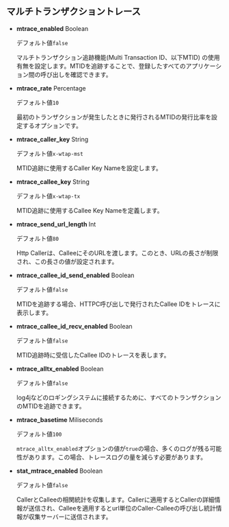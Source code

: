## マルチトランザクショントレース

- **mtrace_enabled** <span class='type'>Boolean</span>

  デフォルト値`false`

  マルチトランザクション追跡機能(Multi Transaction ID、以下MTID) の使用有無を設定します。MTIDを追跡することで、登録したすべてのアプリケーション間の呼び出しを確認できます。

- **mtrace_rate** <span class='type'>Percentage</span>

  デフォルト値`10`

  最初のトランザクションが発生したときに発行されるMTIDの発行比率を設定するオプションです。

- **mtrace_caller_key** <span class='type'>String</span>

  デフォルト値`x-wtap-mst`

  MTID追跡に使用するCaller Key Nameを設定します。

- **mtrace_callee_key** <span class='type'>String</span>

  デフォルト値`x-wtap-tx`

  MTID追跡に使用するCallee Key Nameを定義します。

- **mtrace_send_url_length** <span class='type'>Int</span>

  デフォルト値`80`

  Http Callerは、CalleeにそのURLを渡します。このとき、URLの長さが制限され、この長さの値が設定されます。

- **mtrace_callee_id_send_enabled** <span class='type'>Boolean</span>

  デフォルト値`false`

  MTIDを追跡する場合、HTTPC呼び出しで発行されたCallee IDをトレースに表示します。

- **mtrace_callee_id_recv_enabled** <span class='type'>Boolean</span>

  デフォルト値`false`

  MTID追跡時に受信したCallee IDのトレースを表します。

- **mtrace_alltx_enabled** <span class='type'>Boolean</span>

  デフォルト値`false`

  log4jなどのロギングシステムに接続するために、すべてのトランザクションのMTIDを追跡できます。

- **mtrace_basetime** <span class='type'>Miliseconds</span>

  デフォルト値`100`

  `mtrace_alltx_enabled`オプションの値が`true`の場合、多くのログが残る可能性があります。この場合、トレースログの量を減らす必要があります。

- **stat_mtrace_enabled** <span class='type'>Boolean</span>

  デフォルト値`false`

  CallerとCalleeの相関統計を収集します。Callerに適用するとCallerの詳細情報が送信され、Calleeを適用するとurl単位のCaller-Calleeの呼び出し統計情報が収集サーバーに送信されます。
